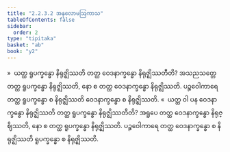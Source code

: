 ```yaml
---
title: "2.2.3.2 အနုလောမဩကာသ"
tableOfContents: false
sidebar:
  order: 2
type: "tipitaka"
basket: "ab"
book: "y2"
---
```



<DynamicBreadcrumb />

<Division number="117" book="y2" e="ch" v="33" p="48">

<Paragraph number="706" book="y2">
»  ယတ္ထ ရူပက္ခန္ဓော နိရုဇ္ဈိဿတိ တတ္ထ ဝေဒနာက္ခန္ဓော နိရုဇ္ဈိဿတီတိ?
</Paragraph>

<Paragraph number="707" book="y2">
အသညသတ္တေ တတ္ထ ရူပက္ခန္ဓော နိရုဇ္ဈိဿတိ, နော စ တတ္ထ ဝေဒနာက္ခန္ဓော နိရုဇ္ဈိဿတိ. ပဉ္စဝေါကာရေ တတ္ထ ရူပက္ခန္ဓော စ နိရုဇ္ဈိဿတိ ဝေဒနာက္ခန္ဓော စ နိရုဇ္ဈိဿတိ.
</Paragraph>

<Paragraph number="708" book="y2">
«  ယတ္ထ ဝါ ပန ဝေဒနာက္ခန္ဓော နိရုဇ္ဈိဿတိ တတ္ထ ရူပက္ခန္ဓော နိရုဇ္ဈိဿတီတိ?
</Paragraph>

<Paragraph number="709" book="y2">
အရူပေ တတ္ထ ဝေဒနာက္ခန္ဓော နိရုဇ္ဈိဿတိ, နော စ တတ္ထ ရူပက္ခန္ဓော နိရုဇ္ဈိဿတိ. ပဉ္စဝေါကာရေ တတ္ထ ဝေဒနာက္ခန္ဓော စ နိရုဇ္ဈိဿတိ ရူပက္ခန္ဓော စ နိရုဇ္ဈိဿတိ.
</Paragraph>
</Division>